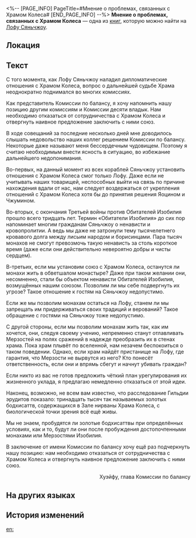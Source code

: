 <%-- [PAGE_INFO]
PageTitle=#Мнение о проблемах, связанных с Храмом Колеса#
[END_PAGE_INFO] --%>
{{Дополнить}}
{{Книга Инфобокс
|id           = 396
|Название     = 
|Изображение  = Иконка Пергамент Сяньчжоу.png
|Мир          = Лофу Сяньчжоу
|Томов        = 1
|Автор        = <!--нужно добавить-->
|Описание     = Официальный ответ, касающийся монахов Храма Колеса.
|Том1         = {{tx}}
|Источник1    = {{tx|Отсутствует источник}}
|Персонажи    = 
|Фракции      = 
}}
'''Мнение о проблемах, связанных с Храмом Колеса''' — одна из [[Книги|книг]], которую можно найти на [[Лофу Сяньчжоу]].

==Локация==
{{Отметка карты|<!--название карты-->|<!--id отметки-->}}

==Текст==
С того момента, как Лофу Сяньчжоу наладил дипломатические отношения с Храмом Колеса, вопрос о дальнейшей судьбе Храма неоднократно поднимался во многих комиссиях.

Как представитель Комиссии по балансу, я хочу напомнить нашу позицию другим комиссиям и Комиссии десяти владык. Нам необходимо отказаться от сотрудничества с Храмом Колеса и отвергнуть наивное предложение заключить с ними союз.

В ходе совещаний за последние несколько дней мне доводилось слышать недовольство наших коллег решением Комиссии по балансу. Некоторые даже называют меня бессердечным чудовищем. Поэтому я считаю необходимым внести ясность в ситуацию, во избежание дальнейшего недопонимания.

Во-первых, на данный момент из всех кораблей Сяньчжоу установить отношения с Храмом Колеса смог только Лофу. Даже если не учитывать наших товарищей, неспособных выйти на связь по причине нахождения вдали от нас, нам следует воздержаться от укрепления отношений с Храмом Колеса хотя бы до принятия решения Яоцином и Чжумином.

Во-вторых, с окончания Третьей войны против Обитателей Изобилия прошло всего тридцать лет. Термин «Обитатели Изобилия» до сих пор напоминает многим гражданам Сяньчжоу о ненависти и кровопролитии. А ведь мы даже не затронули тему тысячелетнего кровавого долга между лисьим народом и борисинцами. Пара тысяч монахов не смогут превозмочь такую ненависть за столь короткое время (даже если они действительно невероятно добры и чисты сердцем).

В-третьих, если мы установим союз с Храмом Колеса, останутся ли монахи жить в обветшалом монастыре? Даже при таком желании они, несомненно, стали бы объектом ненависти Обитателей Изобилия, возмущённых нашим союзом. Позволим ли мы себе подвергнуть их угрозе? Такое отношение к гостям на Сяньчжоу недопустимо.

Если же мы позволим монахам остаться на Лофу, станем ли мы запрещать им придерживаться своих традиций и верований? Такое обращение с гостями на Сяньчжоу тоже недопустимо.

С другой стороны, если мы позволим монахам жить так, как им хочется, они, следуя своему учению, непременно станут отлавливать Мерзостей на полях сражений в надежде преобразить их в стенах храма. Пока храм плывёт по вселенной, нам незачем беспокоиться о таком поведении. Однако, если храм найдёт пристанище на Лофу, где гарантия, что Мерзости не вырвутся из него? Кто понесёт ответственность, если они и впрямь сбегут и начнут убивать граждан?

Если никто из вас не готов предложить чёткий план урегулирования их жизненного уклада, я предлагаю немедленно отказаться от этой идеи.

Наконец, возможно, не всем вам известно, что расследование Гильдии эрудитов показало: тринадцать тысяч так называемых золотых бодхисаттв, содержащихся в Зале нирваны Храма Колеса, с биологической точки зрения всё ещё живы.

Мы не знаем, пробудятся ли золотые бодхисаттвы при определённых условиях, как и то, будут ли они после пробуждения достопочтенными монахами или Мерзостями Изобилия.

В заключение от имени Комиссии по балансу хочу ещё раз подчеркнуть нашу позицию: нам необходимо отказаться от сотрудничества с Храмом Колеса и отвергнуть наивное предложение заключить с ними союз.

<div align="right">Хуэйфу, глава Комиссии по балансу</div>

==На других языках==
{{На других языках
|en   = Opinion About the Claretwheel Temple Issue
|zhs  = 关于丹轮寺问题的意见
|zht  = 關於丹輪寺問題的意見
|ja   = 丹輪寺問題に関する意見書
|ko   = 단륜사 문제에 대한 의견
|es   = Opinión sobre los problemas en el Templo del Disco Argénteo
|fr   = Opinion concernant le problème du Temple de la Roue cramoisie
|ru   = Мнение о проблемах, связанных с Храмом Колеса
|th   = ความเห็นเกี่ยวกับ เรื่องอารามกงล้อสีชาด
|vi   = Ý Kiến Về Vấn Đề Đan Luân Tự
|de   = Stellungnahme zum Tempel des Karmesinrades
|id   = Pendapat Mengenai Masalah Claretwheel Temple
|pt   = Opinião Sobre o Problema do Templo da Roda Carmesim
}}

==История изменений==
{{История изменений|3.5}}

[[en:]]